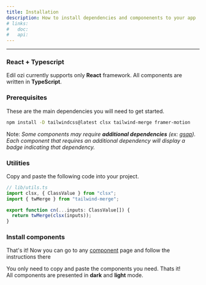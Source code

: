 ```yaml
---
title: Installation
description: How to install dependencies and componenents to your app
# links:
#   doc:
#   api:
---
```


---

<Steps>

### React + Typescript

Edil ozi currently supports only **React** framework. All components are written in **TypeScript**.

### Prerequisites

These are the main dependencies you will need to get started.

```bash
npm install -D tailwindcss@latest clsx tailwind-merge framer-motion
```

Note: *Some components may require **additional dependencies** (ex: [gsap](https://gsap.com/)). Each component that requires an additional dependency will display a badge indicating that dependency.*

### Utilities

Copy and paste the following code into your project.

```typescript
// lib/utils.ts
import clsx, { ClassValue } from "clsx";
import { twMerge } from "tailwind-merge";

export function cn(...inputs: ClassValue[]) {
  return twMerge(clsx(inputs));
}
```

### Install components

That's it! Now you can go to any [component](/components) page and follow the instructions there

You only need to copy and paste the components you need. Thats it! <br/>
All components are presented in **dark** and **light** mode.
</Steps>

